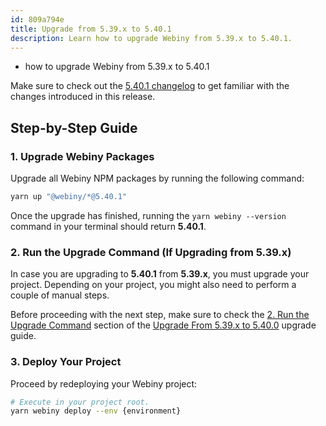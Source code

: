 ```yaml
---
id: 809a794e
title: Upgrade from 5.39.x to 5.40.1
description: Learn how to upgrade Webiny from 5.39.x to 5.40.1.
---
```



<Alert type="success" title="What you’ll learn">

- how to upgrade Webiny from 5.39.x to 5.40.1

</Alert>

<Alert type="info">

Make sure to check out the [5.40.1 changelog](./changelog) to get familiar with the changes introduced in this release.

</Alert>

## Step-by-Step Guide

### 1. Upgrade Webiny Packages

Upgrade all Webiny NPM packages by running the following command:

```bash
yarn up "@webiny/*@5.40.1"
```

Once the upgrade has finished, running the `yarn webiny --version` command in your terminal should return **5.40.1**.

### 2. Run the Upgrade Command (If Upgrading from 5.39.x)

In case you are upgrading to **5.40.1** from **5.39.x**, you must upgrade your project. Depending on your project, you might also need to perform a couple of manual steps.

Before proceeding with the next step, make sure to check the [2. Run the Upgrade Command](/docs/release-notes/5.40.0/upgrade-guide#2-run-the-upgrade-command) section of the [Upgrade From 5.39.x to 5.40.0](/docs/release-notes/5.39.0/upgrade-guide) upgrade guide.

### 3. Deploy Your Project

Proceed by redeploying your Webiny project:

```bash
# Execute in your project root.
yarn webiny deploy --env {environment}
```

<AdditionalNotes />
